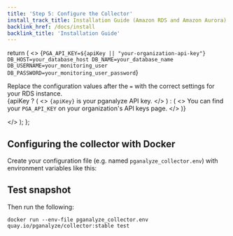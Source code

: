 ```yaml
---
title: 'Step 5: Configure the Collector'
install_track_title: Installation Guide (Amazon RDS and Amazon Aurora)
backlink_href: /docs/install
backlink_title: 'Installation Guide'
---
```


  return (
    <>
      <CodeBlock>
        {`PGA_API_KEY=${apiKey || "your-organization-api-key"}
DB_HOST=your_database_host
DB_NAME=your_database_name
DB_USERNAME=your_monitoring_user
DB_PASSWORD=your_monitoring_user_password`}
      </CodeBlock>
      <p>
        Replace the configuration values after the <code>=</code> with the
        correct settings for your RDS instance.
        <br />
        {apiKey ? (
          <>
            <code>{apiKey}</code> is your pganalyze API key.
          </>
        ) : (
          <>
            You can find your <code>PGA_API_KEY</code> on your
            organization&apos;s API keys page.
          </>
        )}
      </p>
    </>
  );
};

## Configuring the collector with Docker

Create your configuration file (e.g. named `pganalyze_collector.env`) with environment variables like this:

<CollectorDotEnv apiKey={props.apiKey} />

## Test snapshot

Then run the following:

```
docker run --env-file pganalyze_collector.env quay.io/pganalyze/collector:stable test
```
